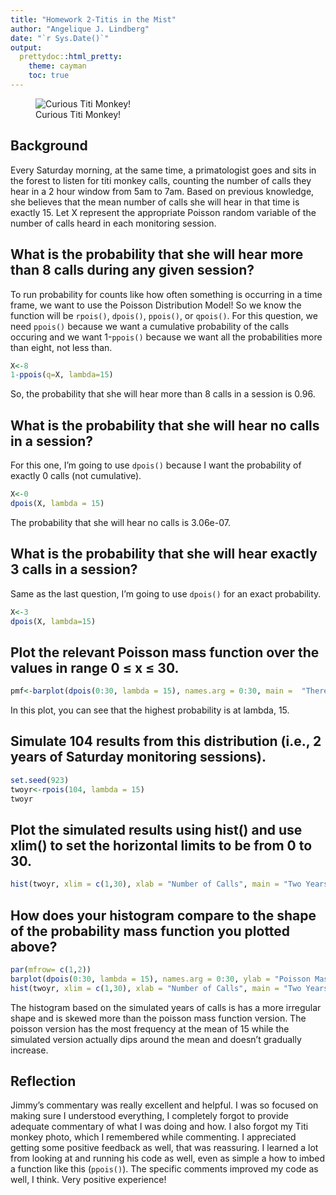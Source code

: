 ```yaml
---
title: "Homework 2-Titis in the Mist"
author: "Angelique J. Lindberg"
date: "`r Sys.Date()`"
output:
  prettydoc::html_pretty:
    theme: cayman
    toc: true
---
```


![Curious Titi Monkey!](https://cms.londonzoo.org/sites/default/files/styles/responsive/public/720/840/1/2022-11/red-titi-monkey-03-WR.jpg)

## Background

Every Saturday morning, at the same time, a primatologist goes and sits in the forest to listen for titi monkey calls, counting the number of calls they hear in a 2 hour window from 5am to 7am. Based on previous knowledge, she believes that the mean number of calls she will hear in that time is exactly 15. Let X represent the appropriate Poisson random variable of the number of calls heard in each monitoring session.


## What is the probability that she will hear more than 8 calls during any given session?

To run probability for counts like how often something is occurring in a time frame, we want to use the Poisson Distribution Model! So we know the function will be `rpois()`, `dpois()`, `ppois()`, or `qpois()`. For this question, we need `ppois()` because we want a cumulative probability of the calls occuring and we want 1-`ppois()` because we want all the probabilities more than eight, not less than. 
```r
X<-8
1-ppois(q=X, lambda=15)
```
So, the probability that she will hear more than 8 calls in a session is 0.96.

## What is the probability that she will hear no calls in a session?
For this one, I'm going to use `dpois()` because I want the probability of exactly 0 calls (not cumulative). 
```r
X<-0
dpois(X, lambda = 15)
```
The probability that she will hear no calls is 3.06e-07.

## What is the probability that she will hear exactly 3 calls in a session?
Same as the last question, I'm going to use `dpois()` for an exact probability.
```r
X<-3
dpois(X, lambda=15)
```

## Plot the relevant Poisson mass function over the values in range 0 ≤ x ≤ 30.

```r
pmf<-barplot(dpois(0:30, lambda = 15), names.arg = 0:30, main =  "Thereotical Poisson Mass Function of Titi Calls", xlab = "X Number of Calls", ylab = "Probabilities")
```
In this plot, you can see that the highest probability is at lambda, 15.

## Simulate 104 results from this distribution (i.e., 2 years of Saturday monitoring sessions). 

```r
set.seed(923)
twoyr<-rpois(104, lambda = 15)
twoyr
```
## Plot the simulated results using hist() and use xlim() to set the horizontal limits to be from 0 to 30. 

```r
hist(twoyr, xlim = c(1,30), xlab = "Number of Calls", main = "Two Years of Simulated Calls")
```
## How does your histogram compare to the shape of the probability mass function you plotted above?
```r
par(mfrow= c(1,2))
barplot(dpois(0:30, lambda = 15), names.arg = 0:30, ylab = "Poisson Mass Function of Titi Calls", xlab = "X Number of Calls")
hist(twoyr, xlim = c(1,30), xlab = "Number of Calls", main = "Two Years of Simulated Calls")
```

The histogram based on the simulated years of calls is has a more irregular shape and is skewed more than the poisson mass function version. The poisson version has the most frequency at the mean of 15 while the simulated version actually dips around the mean and doesn't gradually increase. 

## Reflection
Jimmy's commentary was really excellent and helpful. I was so focused on making sure I understood everything, I completely forgot to provide adequate commentary of what I was doing and how. I also forgot my Titi monkey photo, which I remembered while commenting. I appreciated getting some positive feedback as well, that was reassuring. I learned a lot from looking at and running his code as well, even as simple a how to imbed a function like this (`ppois()`). The specific comments improved my code as well, I think. Very positive experience!